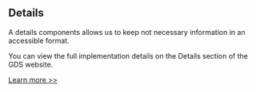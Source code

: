 
<Meta title="Components/Details/Information" />

<h2>Details</h2>

<p>
  A details components allows us to keep not necessary information in an
  accessible format.
</p>

<p>
  You can view the full implementation details on the Details section of the GDS
  website.
</p>

<a href="https://design-system.service.gov.uk/components/details/" target="_blank" rel="noreferrer">
  Learn more >>
</a>
